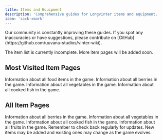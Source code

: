 ```yaml
---
title: Items and Equipment
description: 'Comprehensive guides for Longvinter items and equipment.'
icon: 'sack-xmark'
---
```


<Note>
  Our community is constantly improving these guides. If you spot any inaccuracies or have suggestions, please contribute on [GitHub](https://github.com/uuvana-studios/vinter-wiki).
</Note>

<Info>The item list is currently incomplete. More item pages will be added soon.</Info>

## Most Visited Item Pages

<CardGroup cols={2}>
<Card title="Food" icon="pot-food" href="../items/food">
Information about all food items in the game.
</Card>
<Card title="Berries" icon="blueberries" href="../items/berries">
Information about all berries in the game.
</Card>

<Card title="Vegetables" icon="carrot" href="../items/vegetables">
Information about all vegetables in the game.
</Card>

<Card title="Cooked Fish" icon="fish-cooked" href="../items/cooked_fish">
Information about all cooked fish in the game.
</Card>
</CardGroup>

## All Item Pages

<CardGroup cols={4}>
<Card title="Berries" icon="blueberries" href="../items/berries">
Information about all berries in the game.
</Card>

<Card title="Vegetables" icon="carrot" href="../items/vegetables">
Information about all vegetables in the game.
</Card>

<Card title="Cooked Fish" icon="fish-cooked" href="../items/cooked_fish">
Information about all cooked fish in the game.
</Card>

<Card title="Fruits" icon="apple-whole" href="../items/fruits">
Information about all fruits in the game.
</Card>
</CardGroup>

<Tip>
  Remember to check back regularly for updates. New items may be added and existing ones may change as the game evolves.
</Tip>